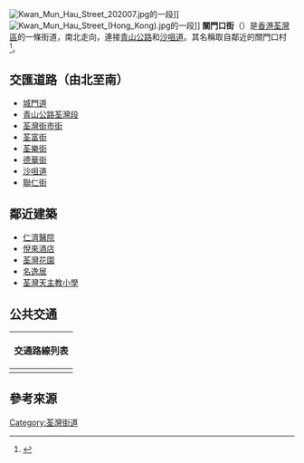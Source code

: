 {{Infobox Hong Kong Road
|   中文街道名稱      = 關門口街
|   英文街道名稱   = Kwan Mun Hau Street
|   圖片   =File:Kwan Mun Hau Street at night.jpg
|   圖片說明   =
|   圖片2   =
|   圖片說明2   =
|   隸屬幹線   =
|   路段總長度   = 0.32
|   車速限制   =
|   行車線數量   = 六線雙程
|   所在地區   = [[荃灣區|荃灣區]]
|   起點   = [[青山公路荃灣段|青山公路荃灣段]]／[[城門道|城門道]]
|   終點   = [[沙咀道|沙咀道]]／[[聯仁街|聯仁街]]
|   道路命名日期   =
|   行人專用區   =
|   命名文件   =
|   道路動工日期   =
|   道路興建計劃   =
|   道路舊名資料   =
|   道路封閉日期   =
|   通車日期   =
|   收費   =
}}
[[File:Kwan_Mun_Hau_Street_202007.jpg|thumb]]的一段]]
[[File:Kwan_Mun_Hau_Street_(Hong_Kong).jpg|thumb]]的一段]]
'''關門口街'''（{{lang-en|Kwan Mun Hau Street}}）是[[香港|香港]][[荃灣區|荃灣區]]的一條街道，南北走向，連接[[青山公路|青山公路]]和[[沙咀道|沙咀道]]。其名稱取自鄰近的關門口村<ref>{{Cite web |url=http://www.hk-place.com/view.php?id=308 |title=香港地方 |access-date=2011-10-16 |archive-date=2017-11-07 |archive-url=https://web.archive.org/web/20171107030016/http://www.hk-place.com/view.php?id=308 |dead-url=no }}</ref>。

==交匯道路（由北至南）==
*[[城門道|城門道]]
*[[青山公路荃灣段|青山公路荃灣段]]
*[[荃灣街市街|荃灣街市街]]
*[[荃富街|荃富街]]
*[[荃樂街|荃樂街]]
*[[德華街|德華街]]
*[[沙咀道|沙咀道]]
*[[聯仁街|聯仁街]]

==鄰近建築==
*[[仁濟醫院_(香港)|仁濟醫院]]
*[[悅來酒店|悅來酒店]]
*[[荃灣花園|荃灣花園]]
*[[名逸居|名逸居]]
*[[荃灣天主教小學|荃灣天主教小學]]

==公共交通==
{| class="mw-collapsible mw-collapsed wikitable" style="background:white; margin: 0 auto; width: auto;"  
! 交通路線列表
|-
|
{{九龍新界巴士簡單列表|30|31|32H|38A|38B|39A}}
{{大嶼山巴士簡單列表|A31|E31|E32A}}
{{新界專線小巴簡單列表|81|82|83A|93A|302|312|313|401|402S|409}}
|}

==參考來源==
{{reflist}}

{{commonscat|Kwan Mun Hau Street}}

[[Category:荃灣街道|Category:荃灣街道]]